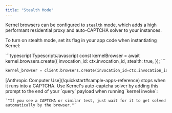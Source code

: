 ```yaml
---
title: "Stealth Mode"
---
```


Kernel browsers can be configured to `stealth` mode, which adds a high performant residential proxy and auto-CAPTCHA solver to your instances.

To turn on stealth mode, set its flag in your app code when instantiating Kernel:

<CodeGroup>
```typescript Typescript/Javascript
const kernelBrowser = await kernel.browsers.create({
    invocation_id: ctx.invocation_id,
    stealth: true,
});
```

```python Python
kernel_browser = client.browsers.create(invocation_id=ctx.invocation_id, stealth=True)
```
</CodeGroup>

<Info>
    [Anthropic Computer Use](/quickstart#sample-apps-reference) stops when it runs into a CAPTCHA. Use Kernel's auto-captcha solver by adding this prompt to the end of your `query` payload when running `kernel invoke`:
    
    `"If you see a CAPTCHA or similar test, just wait for it to get solved automatically by the browser."`
</Info>